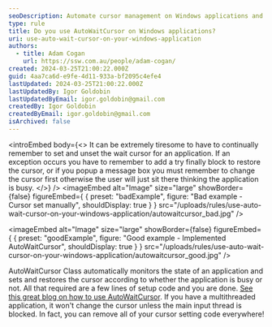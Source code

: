 ```yaml
---
seoDescription: Automate cursor management on Windows applications and simplify your code with AutoWaitCursor, a class that sets and restores cursors according to application busy status.
type: rule
title: Do you use AutoWaitCursor on Windows applications?
uri: use-auto-wait-cursor-on-your-windows-application
authors:
  - title: Adam Cogan
    url: https://ssw.com.au/people/adam-cogan/
created: 2024-03-25T21:00:22.000Z
guid: 4aa7ca6d-e9fe-4d11-933a-bf2095c4efe4
lastUpdated: 2024-03-25T21:00:22.000Z
lastUpdatedBy: Igor Goldobin
lastUpdatedByEmail: igor.goldobin@gmail.com
createdBy: Igor Goldobin
createdByEmail: igor.goldobin@gmail.com
isArchived: false
---
```


<introEmbed
  body={<>
It can be extremely tiresome to have to continually remember to set and unset the wait cursor for an application. If an exception occurs you have to remember to add a try finally block to restore the cursor, or if you popup a message box you must remember to change the cursor first otherwise the user will just sit there thinking the application is busy.
  </>}
/>
<imageEmbed
  alt="Image"
  size="large"
  showBorder={false}
  figureEmbed={ {
    preset: "badExample",
    figure: "Bad example - Cursor set manually",
    shouldDisplay: true
  } }
  src="/uploads/rules/use-auto-wait-cursor-on-your-windows-application/autowaitcursor_bad.jpg"
/>

<imageEmbed
  alt="Image"
  size="large"
  showBorder={false}
  figureEmbed={ {
    preset: "goodExample",
    figure: "Good example - Implemented AutoWaitCursor",
    shouldDisplay: true
  } }
  src="/uploads/rules/use-auto-wait-cursor-on-your-windows-application/autowaitcursor_good.jpg"
/>

AutoWaitCursor Class automatically monitors the state of an application and sets and restores the cursor according to whether the application is busy or not. All that required are a few lines of setup code and you are done. [See this great blog on how to use AutoWaitCursor](http://snipplr.com/view/24851/). If you have a multithreaded application, it won't change the cursor unless the main input thread is blocked. In fact, you can remove all of your cursor setting code everywhere!
